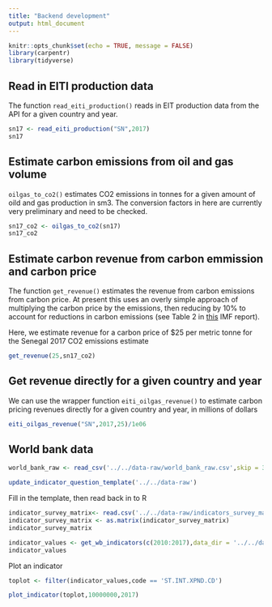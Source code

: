 ```yaml
---
title: "Backend development"
output: html_document
---
```


```r
knitr::opts_chunk$set(echo = TRUE, message = FALSE)
library(carpentr)
library(tidyverse)
```

## Read in EITI production data

The function `read_eiti_production()` reads in EIT production data from the API for a given country and year.

```r

sn17 <- read_eiti_production("SN",2017)
sn17

```

## Estimate carbon emissions from oil and gas volume

`oilgas_to_co2()` estimates CO2 emissions in tonnes for a given amount of oild and gas production in sm3. The conversion factors in here are currently very preliminary and need to be checked.

```r
sn17_co2 <- oilgas_to_co2(sn17)
sn17_co2

```


## Estimate carbon revenue from carbon emmission and carbon price

The function `get_revenue()` estimates the revenue from carbon emissions from carbon price. At present this uses an overly simple approach of multiplying the carbon price by the emissions, then reducing by 10% to account for reductions in carbon emissions (see Table 2 in [this](https://www.imf.org/external/np/g20/pdf/110411b.pdf) IMF report).

Here, we estimate revenue for a carbon price of $25 per metric tonne for the Senegal 2017 CO2 emissions estimate

```r
get_revenue(25,sn17_co2)
```

## Get revenue directly for a given country and year

We can use the wrapper function `eiti_oilgas_revenue()` to estimate carbon pricing revenues directly for a given country and year, in millions of dollars

```r
eiti_oilgas_revenue("SN",2017,25)/1e06
```


## World bank data

```r
world_bank_raw <- read_csv('../../data-raw/world_bank_raw.csv',skip = 3)
```


```r

update_indicator_question_template('../../data-raw')

```

Fill in the template, then read back in to R

```r


indicator_survey_matrix<- read.csv('../../data-raw/indicators_survey_matrix.csv',row.names = 1,check.names = FALSE)
indicator_survey_matrix <- as.matrix(indicator_survey_matrix)
indicator_survey_matrix
```
```r

indicator_values <- get_wb_indicators(c(2010:2017),data_dir = '../../data-raw')
indicator_values
```
Plot an indicator

```r

toplot <- filter(indicator_values,code == 'ST.INT.XPND.CD')

plot_indicator(toplot,10000000,2017)

```
